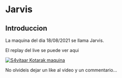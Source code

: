 # Jarvis {-}

## Introduccion {-}

La maquina del dia 18/08/2021 se llama Jarvis.

El replay del live se puede ver aqui

[![S4vitaar Kotarak maquina](https://img.youtube.com/vi/OPDexy66TD0/0.jpg)](https://www.youtube.com/watch?v=OPDexy66TD0)

No olvideis dejar un like al video y un commentario...
